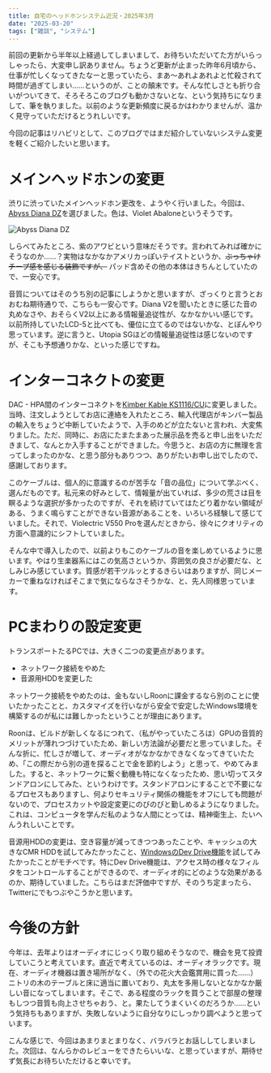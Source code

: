 ```yaml
---
title: 自宅のヘッドホンシステム近況・2025年3月
date: "2025-03-20"
tags: ["雑談", "システム"]
---
```


前回の更新から半年以上経過してしまいまして、お待ちいただいてた方がいらっしゃったら、大変申し訳ありません。ちょうど更新が止まった昨年6月頃から、仕事が忙しくなってきたなーと思っていたら、まあ〜あれよあれよと忙殺されて時間が過ぎてしまい……というのが、ことの顛末です。そんな忙しさとも折り合いがついてきて、そろそろこのブログも動かさないとな、という気持ちになりまして、筆を執りました。以前のような更新頻度に戻るかはわかりませんが、温かく見守っていただけるとうれしいです。

今回の記事はリハビリとして、このブログではまだ紹介していないシステム変更を軽くご紹介したいと思います。

# メインヘッドホンの変更

渋りに渋っていたメインヘッドホン更改を、ようやく行いました。今回は、[Abyss Diana DZ](https://abyss-headphones.com/products/abyss-diana-dz-luxury-audiophile-headphone)を選びました。色は、Violet Abaloneというそうです。

![Abyss Diana DZ](/images/posts/20250320_abyss_diana_dz.webp)

しらべてみたところ、紫のアワビという意味だそうです。言われてみれば確かにそうなのか……？実物はなかなかアメリカっぽいテイストというか、~~ぶっちゃけチープ感を感じる装飾ですが、~~ パッド含めその他の本体はきちんとしていたので、一安心です。

音質についてはそのうち別の記事にしようかと思いますが、ざっくりと言うとおおむね期待通りで、こちらも一安心です。Diana V2を聞いたときに感じた音の丸めなさや、おそらくV2以上にある情報量追従性が、なかなかいい感じです。以前所持していたLCD-5と比べても、優位に立てるのではないかな、とぼんやり思っています。逆に言うと、Utopia SGほどの情報量追従性は感じないのですが、そこも予想通りかな、といった感じですね。

# インターコネクトの変更

DAC - HPA間のインターコネクトを[Kimber Kable KS1116/CU](https://dm-importaudio.jp/kimberkable/lineup/select/9.html)に変更しました。当時、注文しようとしてお店に連絡を入れたところ、輸入代理店がキンバー製品の輸入をちょうど中断していたようで、入手のめどが立たないと言われ、大変焦りました。ただ、同時に、お店にたまたまあった展示品を売ると申し出をいただきまして、なんとか入手することができました。今思うと、お店の方に無理を言ってしまったのかな、と思う部分もありつつ、ありがたいお申し出でしたので、感謝しております。

このケーブルは、個人的に意識するのが苦手な「音の品位」について学ぶべく、選んだものです。私元来の好みとして、情報量が出ていれば、多少の荒さは目を瞑るような選択が多かったのですが、それを続けていてはたどり着かない領域がある、うまく鳴らすことができない音源があることを、いろいろ経験して感じていました。それで、Violectric V550 Proを選んだときから、徐々にクオリティの方面へ意識的にシフトしていました。

そんな中で導入したので、以前よりもこのケーブルの音を楽しめているように思います。やはり生楽器系にはこの気高さというか、雰囲気の良さが必要だな、としみじみ感じています。質感が若干ツルッとするきらいはありますが、同じメーカーで重ねなければそこまで気にならなさそうかな、と、先人同様思っています。

# PCまわりの設定変更

トランスポートたるPCでは、大きく二つの変更点があります。

- ネットワーク接続をやめた
- 音源用HDDを変更した

ネットワーク接続をやめたのは、金もないしRoonに課金するなら別のことに使いたかったことと、カスタマイズを行いながら安全で安定したWindows環境を構築するのが私には難しかったということが理由にあります。

Roonは、ビルドが新しくなるにつれて、（私がやっていたころは）GPUの音質的メリットが薄れつづけていたため、新しい方法論が必要だと思っていました。そんな折に、忙しさが増して、オーディオがなかなかできなくなってきていたため、「この際だから別の道を探ることで金を節約しよう」と思って、やめてみました。すると、ネットワークに繋ぐ動機も特になくなったため、思い切ってスタンドアロンにしてみた、というわけです。スタンドアロンにすることで不要になるプロセスもありますし、何よりセキュリティ関係の機能をオフにしても問題がないので、プロセスカットや設定変更にのびのびと勤しめるようになりました。これは、コンピュータを学んだ私のような人間にとっては、精神衛生上、たいへんうれしいことです。

音源用HDDの変更は、空き容量が減ってきつつあったことや、キャッシュの大きなCMR HDDを試してみたかったこと、[WindowsのDev Drive機能](https://learn.microsoft.com/en-us/windows/dev-drive/)を試してみたかったことがモチベです。特にDev Drive機能は、アクセス時の様々なフィルタをコントロールすることができるので、オーディオ的にどのような効果があるのか、期待していました。こちらはまだ評価中ですが、そのうち定まったら、Twitterにでもつぶやこうかと思います。

# 今後の方針

今年は、去年よりはオーディオにじっくり取り組めそうなので、機会を見て投資していこうと考えています。直近で考えているのは、オーディオラックです。現在、オーディオ機器は置き場所がなく、（外での花火大会鑑賞用に買った……）ニトリの木のテーブルと床に適当に置いており、丸太を多用しないとなかなか厳しい音になってしまいます。そこで、ある程度のラックを買うことで部屋の整理もしつつ音質も向上させちゃおう、と。果たしてうまくいくのだろうか……という気持ちもありますが、失敗しないように自分なりにしっかり調べようと思っています。

こんな感じで、今回はあまりまとまりなく、バラバラとお話ししてしまいました。次回は、なんらかのレビューをできたらいいな、と思っていますが、期待せず気長にお待ちいただけると幸いです。
